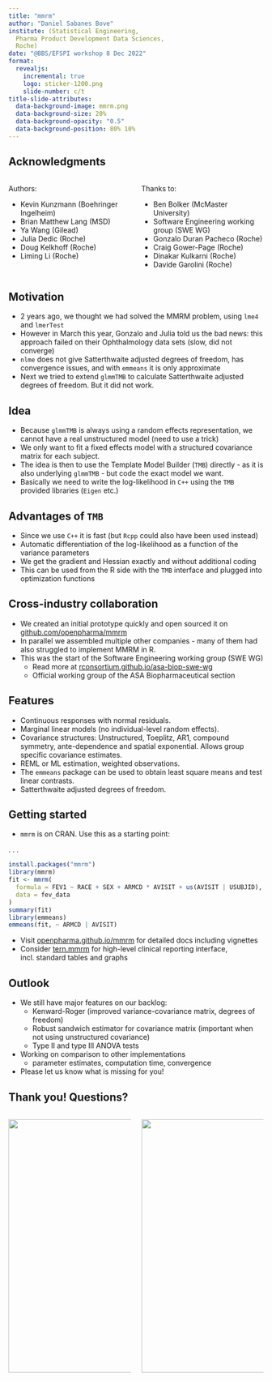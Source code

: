 ```yaml
---
title: "mmrm"
author: "Daniel Sabanes Bove"
institute: (Statistical Engineering,
  Pharma Product Development Data Sciences, 
  Roche)
date: "@BBS/EFSPI workshop 8 Dec 2022"
format: 
  revealjs:
    incremental: true
    logo: sticker-1200.png
    slide-number: c/t
title-slide-attributes: 
  data-background-image: mmrm.png
  data-background-size: 20%
  data-background-opacity: "0.5"
  data-background-position: 80% 10%
---
```


## Acknowledgments

::: nonincremental
::: columns
::: {.column width="50%"}
Authors:

-   Kevin Kunzmann (Boehringer Ingelheim)
-   Brian Matthew Lang (MSD)
-   Ya Wang (Gilead)
-   Julia Dedic (Roche)
-   Doug Kelkhoff (Roche)
-   Liming Li (Roche)
:::

::: {.column width="50%"}
Thanks to:

-   Ben Bolker (McMaster University)
-   Software Engineering working group (SWE WG)
-   Gonzalo Duran Pacheco (Roche)
-   Craig Gower-Page (Roche)
-   Dinakar Kulkarni (Roche)
-   Davide Garolini (Roche)
:::
:::
:::

## Motivation

-   2 years ago, we thought we had solved the MMRM problem, using `lme4` and `lmerTest`
-   However in March this year, Gonzalo and Julia told us the bad news: this approach failed on their Ophthalmology data sets (slow, did not converge)
-   `nlme` does not give Satterthwaite adjusted degrees of freedom, has convergence issues, and with `emmeans` it is only approximate
-   Next we tried to extend `glmmTMB` to calculate Satterthwaite adjusted degrees of freedom. But it did not work.

## Idea

-   Because `glmmTMB` is always using a random effects representation, we cannot have a real unstructured model (need to use a trick)
-   We only want to fit a fixed effects model with a structured covariance matrix for each subject.
-   The idea is then to use the Template Model Builder (`TMB`) directly - as it is also underlying `glmmTMB` - but code the exact model we want.
-   Basically we need to write the log-likelihood in `C++` using the `TMB` provided libraries (`Eigen` etc.)

## Advantages of `TMB`

-   Since we use `C++` it is fast (but `Rcpp` could also have been used instead)
-   Automatic differentiation of the log-likelihood as a function of the variance parameters
-   We get the gradient and Hessian exactly and without additional coding
-   This can be used from the R side with the `TMB` interface and plugged into optimization functions

## Cross-industry collaboration

-   We created an initial prototype quickly and open sourced it on [github.com/openpharma/mmrm](https://github.com/openpharma/mmrm)
-   In parallel we assembled multiple other companies - many of them had also struggled to implement MMRM in R.
-   This was the start of the Software Engineering working group (SWE WG)
    -   Read more at [rconsortium.github.io/asa-biop-swe-wg](https://rconsortium.github.io/asa-biop-swe-wg)
    -   Official working group of the ASA Biopharmaceutical section

## Features

-   Continuous responses with normal residuals.
-   Marginal linear models (no individual-level random effects).
-   Covariance structures: Unstructured, Toeplitz, AR1, compound symmetry, ante-dependence and spatial exponential. Allows group specific covariance estimates.
-   REML or ML estimation, weighted observations.
-   The `emmeans` package can be used to obtain least square means and test linear contrasts.
-   Satterthwaite adjusted degrees of freedom.

## Getting started

-   `mmrm` is on CRAN. Use this as a starting point:

. . .

```r
install.packages("mmrm")
library(mmrm)
fit <- mmrm(
  formula = FEV1 ~ RACE + SEX + ARMCD * AVISIT + us(AVISIT | USUBJID),
  data = fev_data
)
summary(fit)
library(emmeans)
emmeans(fit, ~ ARMCD | AVISIT)
```

-   Visit [openpharma.github.io/mmrm](https://openpharma.github.io/mmrm/) for detailed docs including vignettes
-   Consider [tern.mmrm](https://insightsengineering.github.io/tern.mmrm/main/) for high-level clinical reporting interface, incl. standard tables and graphs

## Outlook

-   We still have major features on our backlog:
    -   Kenward-Roger (improved variance-covariance matrix, degrees of freedom)
    -   Robust sandwich estimator for covariance matrix (important when not using unstructured covariance)
    -   Type II and type III ANOVA tests
-   Working on comparison to other implementations
    -   parameter estimates, computation time, convergence
-   Please let us know what is missing for you!

## Thank you! Questions?

::: columns
::: {.column width="50%"}
![](mmrm.png){height="500"}
:::

::: {.column width="50%"}
![](sticker-1200.png){height="500"}
:::
:::
